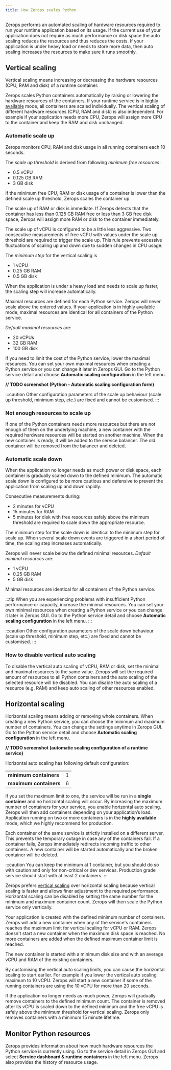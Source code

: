 ```yaml
---
title: How Zerops scales Python
---
```


Zerops performs an automated scaling of hardware resources required to run your runtime application based on its usage. If the current use of your application does not require as much performance or disk space the auto scaling reduces the resources and thus reduces the costs. If your application is under heavy load or needs to store more data, then auto scaling increases the resources to make sure it runs smoothly.

## Vertical scaling

Vertical scaling means increasing or decreasing the hardware resources (CPU, RAM and disk) of a runtime container.

Zerops scales Python containers automatically by raising or lowering the hardware resources of the containers. If your runtime service is in [highly available](/python/how-to/scaling#horizontal-scaling) mode, all containers are scaled individually. The vertical scaling of different hardware resources (CPU, RAM and disk) is also independent. For example if your application needs more CPU, Zerops will assign more CPU to the container and keep the RAM and disk unchanged.

### Automatic scale up

Zerops monitors CPU, RAM and disk usage in all running containers each 10 seconds.

The *scale up threshold* is derived from following *minimum free resources*:
* 0.5 vCPU
* 0.125 GB RAM
* 3 GB disk

If the minimum free CPU, RAM or disk usage of a container is lower than the defined scale up threshold, Zerops scales the container up.

The scale up of RAM or disk is immediate. If Zerops detects that the container has less than 0.125 GB RAM free or less than 3 GB free disk space, Zerops will assign more RAM or disk to the container immediately.

The scale up of vCPU is configured to be a little less aggressive. Two consecutive measurements of free vCPU with values under the scale up threshold are required to trigger the scale up. This rule prevents excessive fluctuations of scaling up and down due to sudden changes in CPU usage.

The *minimum step* for the vertical scaling is
* 1 vCPU
* 0.25 GB RAM
* 0.5 GB disk

When the application is under a heavy load and needs to scale up faster, the scaling step will increase automatically.

Maximal resources are defined for each Python service. Zerops will never scale above the entered values. If your application is in [highly available](/python/how-to/scaling#horizontal-scaling) mode, maximal resources are identical for all containers of the Python service.

*Default maximal resources* are:
* 20 vCPUs
* 32 GB RAM
* 100 GB disk

If you need to limit the cost of the Python service, lower the maximal resources. You can set your own maximal resources when creating a Python service or you can change it later in Zerops GUI. Go to the Python service detail and choose **Automatic scaling configuration** in the left menu.

**// TODO screenshot (Python - Automatic scaling configuration form)**

:::caution
Other configuration parameters of the scale up behaviour (scale up threshold, minimum step, etc.) are fixed and cannot be customised.
:::

### Not enough resources to scale up

If one of the Python containers needs more resources but there are not enough of them on the underlying machine, a new container with the required hardware resources will be started on another machine. When the new container is ready, it will be added to the service balancer. The old container will be removed from the balancer and deleted.

### Automatic scale down

When the application no longer needs as much power or disk space, each container is gradually scaled down to the defined minimum. The automatic scale down is configured to be more cautious and defensive to prevent the application from scaling up and down rapidly.

Consecutive measurements during:
* 2 minutes for vCPU
* 15 minutes for RAM
* 5 minutes for disk
with free resources safely above the minimum threshold are required to scale down the appropriate resource.

The minimum step for the scale down is identical to the minimum step for scale up. When several scale down events are triggered in a short period of time, the scaling step increases automatically.

Zerops will never scale below the defined minimal resources. *Default minimal resources* are:
* 1 vCPU
* 0.25 GB RAM
* 5 GB disk

Minimal resources are identical for all containers of the Python service.

:::tip
When you are experiencing problems with insufficient Python performance or capacity, increase the minimal resources. You can set your own minimal resources when creating a Python service or you can change it later in Zerops GUI. Go to the Python service detail and choose **Automatic scaling configuration** in the left menu.
:::

:::caution
Other configuration parameters of the scale down behaviour (scale up threshold, minimum step, etc.) are fixed and cannot be customised.
:::

### How to disable vertical auto scaling

To disable the vertical auto scaling of vCPU, RAM or disk, set the minimal and maximal resources to the same value. Zerops will set the required amount of resources to all Python containers and the auto scaling of the selected resource will be disabled. You can disable the auto scaling of a resource (e.g. RAM) and keep auto scaling of other resources enabled.

## Horizontal scaling

Horizontal scaling means adding or removing whole containers. When creating a new Python service, you can choose the minimum and maximum number of containers. You can change the settings anytime in Zerops GUI. Go to the Python service detail and choose **Automatic scaling configuration** in the left menu.

**// TODO screenshot (automatic scaling configuration of a runtime service)**

Horizontal auto scaling has following default configuration:

<table>
<tbody>
	<tr>
		<td><b>minimum containers</b></td>
		<td>1</td>
	</tr>
	<tr>
		<td><b>maximum containers</b></td>
		<td>6</td>
	</tr>
</tbody>
</table>

If you set the maximum limit to one, the service will be run in a **single container** and no horizontal scaling will occur. By increasing the maximum number of containers for your service, you enable horizontal auto scaling. Zerops will then add containers depending on your application’s load.  Application running on two or more containers is in the **highly available** mode, which we highly recommend for production.

Each container of the same service is strictly installed on a different server. This prevents the temporary outage in case any of the containers fail. If a container fails, Zerops immediately redirects incoming traffic to other containers. A new container will be started automatically and the broken container will be deleted.

:::caution
You can keep the minimum at 1 container, but you should do so with caution and only for non-critical or dev services. Production grade service should start with at least 2 containers.
:::

Zerops prefers [vertical scaling](/python/how-to/scaling#vertical-scaling) over horizontal scaling because vertical scaling is faster and allows finer adjustment to the required performance. Horizontal scaling can be disabled by setting the same number for the minimum and maximum container count. Zerops will then scale the Python service only vertically.

Your application is created with the defined minimum number of containers. Zerops will add a new container when any of the service's containers reaches the maximum limit for vertical scaling for vCPU or RAM. Zerops doesn't start a new container when the maximum disk space is reached. No more containers are added when the defined maximum container limit is reached.

The new container is started with a minimum disk size and with an average vCPU and RAM of the existing containers.

By customising the vertical auto scaling limits, you can cause the horizontal scaling to start earlier. For example if you lower the vertical auto scaling maximum to 10 vCPU. Zerops will start a new container if some of the running containers are using the 10 vCPU for more than 20 seconds.

If the application no longer needs as much power, Zerops will gradually remove containers to the defined minimum count. The container is removed after its vCPU is scaled down to the defined minimum and the free vCPU is safely above the minimum threshold for vertical scaling. Zerops only removes containers with a minimum 15 minute lifetime.

## Monitor Python resources

Zerops provides information about how much hardware resources the Python service is currently using. Go to the service detail in Zerops GUI and select **Service dashboard & runtime containers** in the left menu. Zerops also provides the history of resource usage.

